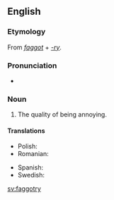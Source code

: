 ==English==

===Etymology===
From ''[[faggot]]'' + ''[[-ry]]''.

===Pronunciation===
* {{IPA|/ˈfæɡətɹi/}}

===Noun===
{{en-noun|faggotries|-}}

# {{slang}} The quality of being annoying.

====Translations====
{{trans-top|the quality of being a faggot}}
* Polish: {{t-|pl|pedalstwo|n}}
* Romanian: {{t-|ro|poponaritate|f}}
{{trans-mid}}
* Spanish: {{t-|es|mariconería|f}}
* Swedish: {{t|sv|bögeri|n}}
{{trans-bottom}}

[[sv:faggotry]]